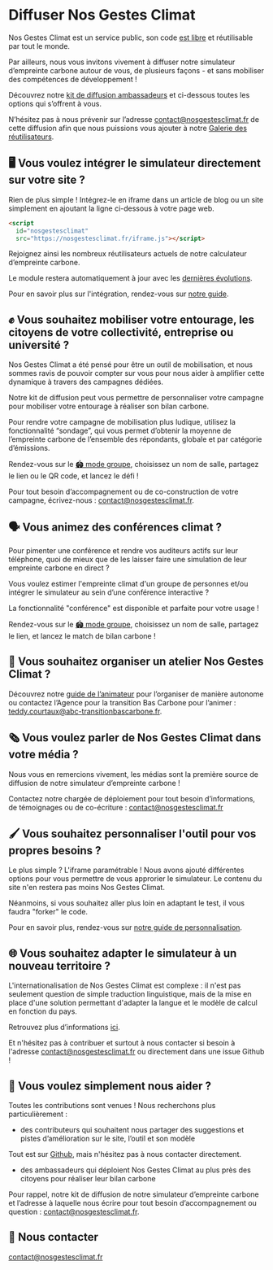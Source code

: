 # Diffuser Nos Gestes Climat

Nos Gestes Climat est un service public, son code [est libre](/documentation) et réutilisable par tout le monde.

Par ailleurs, nous vous invitons vivement à diffuser notre simulateur d’empreinte carbone autour de vous, de plusieurs façons - et sans mobiliser des compétences de développement !

Découvrez notre [kit de diffusion ambassadeurs](/NGC_Kit.diffusion.zip) et ci-dessous toutes les options qui s’offrent à vous.

N’hésitez pas à nous prévenir sur l’adresse [contact@nosgestesclimat.fr](mailto:contact@nosgestesclimat.fr) de cette diffusion afin que nous puissions vous ajouter à notre [Galerie des réutilisateurs](/ambassadeurs).

## 🖥️ **Vous voulez intégrer le simulateur directement sur votre site ?**

Rien de plus simple ! Intégrez-le en iframe dans un article de blog ou un site simplement en ajoutant la ligne ci-dessous à votre page web.

```html
<script
  id="nosgestesclimat"
  src="https://nosgestesclimat.fr/iframe.js"></script>
```

Rejoignez ainsi les nombreux réutilisateurs actuels de notre calculateur d’empreinte carbone.

Le module restera automatiquement à jour avec les [dernières évolutions](/nouveaut%C3%A9s).

Pour en savoir plus sur l'intégration, rendez-vous sur [notre guide](https://accelerateur-transition-ecologique-ademe.notion.site/Int-grer-Nos-Gestes-Climat-en-iframe-abdeb175baf84143922006964d80348c).

## ✊ **Vous souhaitez mobiliser votre entourage, les citoyens de votre collectivité, entreprise ou université ?**

Nos Gestes Climat a été pensé pour être un outil de mobilisation, et nous sommes ravis de pouvoir compter sur vous pour nous aider à amplifier cette dynamique à travers des campagnes dédiées.

Notre kit de diffusion peut vous permettre de personnaliser votre campagne pour mobiliser votre entourage à réaliser son bilan carbone.

Pour rendre votre campagne de mobilisation plus ludique, utilisez la fonctionnalité “sondage”, qui vous permet d’obtenir la moyenne de l’empreinte carbone de l’ensemble des répondants, globale et par catégorie d’émissions.

Rendez-vous sur le [🏟️ mode groupe](https://sondages.nosgestesclimat.fr), choisissez un nom de salle, partagez le lien ou le QR code, et lancez le défi !

Pour tout besoin d’accompagnement ou de co-construction de votre campagne, écrivez-nous : [contact@nosgestesclimat.fr](mailto:contact@nosgestesclimat.fr).

## 🗣️ **Vous animez des conférences climat ?**

Pour pimenter une conférence et rendre vos auditeurs actifs sur leur téléphone, quoi de mieux que de les laisser faire une simulation de leur empreinte carbone en direct ?

Vous voulez estimer l'empreinte climat d'un groupe de personnes et/ou intégrer le simulateur au sein d’une conférence interactive ?

La fonctionnalité "conférence" est disponible et parfaite pour votre usage !

Rendez-vous sur le [🏟️ mode groupe](https://sondages.nosgestesclimat.fr), choisissez un nom de salle, partagez le lien, et lancez le match de bilan carbone !

## 👥 **Vous souhaitez organiser un atelier Nos Gestes Climat ?**

Découvrez notre [guide de l’animateur](/guide?lang=fr) pour l’organiser de manière autonome ou contactez l’Agence pour la transition Bas Carbone pour l’animer : [teddy.courtaux@abc-transitionbascarbone.fr](mailto:teddy.courtaux@abc-transitionbascarbone.fr).

## 🗞️ **Vous voulez parler de Nos Gestes Climat dans votre média ?**

Nous vous en remercions vivement, les médias sont la première source de diffusion de notre simulateur d’empreinte carbone !

Contactez notre chargée de déploiement pour tout besoin d’informations, de témoignages ou de co-écriture : [contact@nosgestesclimat.fr](mailto:contact@nosgestesclimat.fr)

## 🖌️ **Vous souhaitez personnaliser l'outil pour vos propres besoins ?**

Le plus simple ? L'iframe paramétrable ! Nous avons ajouté différentes options pour vous permettre de vous approrier le simulateur. Le contenu du site n'en restera pas moins Nos Gestes Climat.

Néanmoins, si vous souhaitez aller plus loin en adaptant le test, il vous faudra "forker" le code.

Pour en savoir plus, rendez-vous sur [notre guide de personnalisation](https://accelerateur-transition-ecologique-ademe.notion.site/Personnaliser-Nos-Gestes-Climat-87f3e91110f8460f8089a4f15c870d6b).

## 🌐 **Vous souhaitez adapter le simulateur à un nouveau territoire ?**

L'internationalisation de Nos Gestes Climat est complexe : il n'est pas seulement question de simple traduction linguistique, mais de la mise en place d'une solution permettant d'adapter la langue et le modèle de calcul en fonction du pays.

Retrouvez plus d’informations [ici](https://accelerateur-transition-ecologique-ademe.notion.site/Ajouter-une-nouvelle-r-gion-f7e3a09a975d423f826ae654a788f8ba).

Et n'hésitez pas à contribuer et surtout à nous contacter si besoin à l'adresse [contact@nosgestesclimat.fr](mailto:contact@nosgestesclimat.fr) ou directement dans une issue Github !

## 🤲 **Vous voulez simplement nous aider ?**

Toutes les contributions sont venues ! Nous recherchons plus particulièrement :

- des contributeurs qui souhaitent nous partager des suggestions et pistes d’amélioration sur le site, l’outil et son modèle

Tout est sur [Github](https://github.com/incubateur-ademe/?q=nosgestesclimat), mais n'hésitez pas à nous contacter directement.

- des ambassadeurs qui déploient Nos Gestes Climat au plus près des citoyens pour réaliser leur bilan carbone

Pour rappel, notre kit de diffusion de notre simulateur d’empreinte carbone et l’adresse à laquelle nous écrire pour tout besoin d’accompagnement ou question : [contact@nosgestesclimat.fr](mailto:contact@nosgestesclimat.fr).

## 💌 **Nous contacter**

[contact@nosgestesclimat.fr](mailto:contact@nosgestesclimat.fr)
